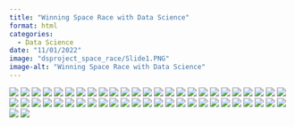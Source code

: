 ```yaml
---
title: "Winning Space Race with Data Science"
format: html
categories:
  - Data Science
date: "11/01/2022"
image: "dsproject_space_race/Slide1.PNG"
image-alt: "Winning Space Race with Data Science"
---
```


:::{.column-page}
![](dsproject_space_race/Slide1.PNG)
![](dsproject_space_race/Slide2.PNG)
![](dsproject_space_race/Slide3.PNG)
![](dsproject_space_race/Slide4.PNG)
![](dsproject_space_race/Slide5.PNG)
![](dsproject_space_race/Slide6.PNG)
![](dsproject_space_race/Slide7.PNG)
![](dsproject_space_race/Slide8.PNG)
![](dsproject_space_race/Slide9.PNG)
![](dsproject_space_race/Slide10.PNG)
![](dsproject_space_race/Slide11.PNG)
![](dsproject_space_race/Slide12.PNG)
![](dsproject_space_race/Slide13.PNG)
![](dsproject_space_race/Slide14.PNG)
![](dsproject_space_race/Slide15.PNG)
![](dsproject_space_race/Slide16.PNG)
![](dsproject_space_race/Slide17.PNG)
![](dsproject_space_race/Slide18.PNG)
![](dsproject_space_race/Slide19.PNG)
![](dsproject_space_race/Slide20.PNG)
![](dsproject_space_race/Slide21.PNG)
![](dsproject_space_race/Slide22.PNG)
![](dsproject_space_race/Slide23.PNG)
![](dsproject_space_race/Slide24.PNG)
![](dsproject_space_race/Slide25.PNG)
![](dsproject_space_race/Slide26.PNG)
![](dsproject_space_race/Slide27.PNG)
![](dsproject_space_race/Slide28.PNG)
![](dsproject_space_race/Slide29.PNG)
![](dsproject_space_race/Slide30.PNG)
![](dsproject_space_race/Slide31.PNG)
![](dsproject_space_race/Slide32.PNG)
![](dsproject_space_race/Slide33.PNG)
![](dsproject_space_race/Slide34.PNG)
![](dsproject_space_race/Slide35.PNG)
![](dsproject_space_race/Slide36.PNG)
![](dsproject_space_race/Slide37.PNG)
![](dsproject_space_race/Slide38.PNG)
![](dsproject_space_race/Slide39.PNG)
![](dsproject_space_race/Slide40.PNG)
![](dsproject_space_race/Slide41.PNG)
![](dsproject_space_race/Slide42.PNG)
![](dsproject_space_race/Slide43.PNG)
![](dsproject_space_race/Slide44.PNG)
![](dsproject_space_race/Slide45.PNG)
![](dsproject_space_race/Slide46.PNG)
![](dsproject_space_race/Slide47.PNG)
![](dsproject_space_race/Slide48.PNG)
![](dsproject_space_race/Slide49.PNG)
![](dsproject_space_race/Slide50.PNG)
![](dsproject_space_race/Slide51.PNG)
![](dsproject_space_race/Slide52.PNG)
:::